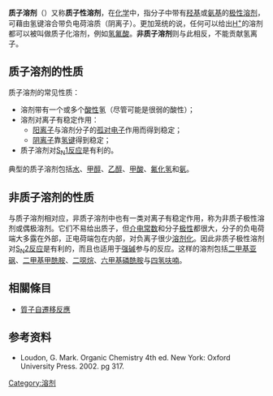 {{NoteTA
|G1=Chemistry
|1 = zh-hans:体积分数; zh-hk:體積百分濃度; zh-tw:體積百分濃度;
|2 = zh-hans:百万分率; zh-hk:百萬分率; zh-tw:百萬分點濃度;
|3 = zh-hans:十亿分率; zh-hk:十億分率; zh-tw:十億分點濃度;
}}
{{chemref|time=2015-09-02T16:17:08+00:00}}
'''质子溶剂'''（{{lang-en|'''protic solvents'''}}）又称'''质子性溶剂'''，在[[化学|化学]]中，指分子中带有[[羟基|羟基]]或[[氨基|氨基]]的[[极性溶剂|极性溶剂]]，可藉由氢键溶合带负电荷溶质（阴离子）。更加笼统的说，任何可以给出[[质子|H<sup>+</sup>]]的溶剂都可以被叫做质子化溶剂，例如[[氢氟酸|氢氟酸]]。'''非质子溶剂'''则与此相反，不能贡献氢离子。

==质子溶剂的性质==
质子溶剂的常见性质：

*溶剂带有一个或多个[[酸性|酸性]]氢（尽管可能是很弱的酸性）；
*溶剂对离子有稳定作用：
**[[阳离子|阳离子]]与溶剂分子的[[孤对电子|孤对电子]]作用而得到稳定；
**[[阴离子|阴离子]]靠[[氢键|氢键]]得到稳定；
*质子溶剂对[[单分子亲核取代反应|S<sub>N</sub>1反应]]是有利的。

典型的质子溶剂包括[[水分子|水]]、[[甲醇|甲醇]]、[[乙醇|乙醇]]、[[甲酸|甲酸]]、[[氟化氢|氟化氢]]和[[氨|氨]]。

==非质子溶剂的性质==
与质子溶剂相对应，非质子溶剂中也有一类对离子有稳定作用，称为非质子极性溶剂或偶极溶剂。它们不易给出质子，但[[介电常数|介电常数]]和分子[[极性|极性]]都很大，分子的负电荷端大多露在外部，正电荷端包在内部，对负离子很少[[溶剂化|溶剂化]]。因此非质子极性溶剂对[[双分子亲核取代反应|S<sub>N</sub>2反应]]是有利的，而且也适用于[[强碱|强碱]]参与的反应。这样的溶剂包括[[二甲基亚砜|二甲基亚砜]]、[[二甲基甲酰胺|二甲基甲酰胺]]、[[1,4-二噁烷|二噁烷]]、[[六甲基磷酰胺|六甲基磷酰胺]]与[[四氢呋喃|四氢呋喃]]。

==相關條目==
*[[質子自遷移反應|質子自遷移反應]]

== 参考资料 ==
*Loudon, G. Mark. Organic Chemistry 4th ed. New York: Oxford University Press. 2002. pg 317.

{{溶液}}
[[Category:溶剂|Category:溶剂]]